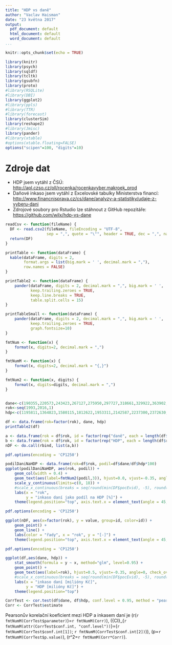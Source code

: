 ```yaml
---
title: "HDP vs daně"
author: "Vaclav Haisman"
date: "23 května 2017"
output:
  pdf_document: default
  html_document: default
  word_document: default
...
```


```r
knitr::opts_chunk$set(echo = TRUE)
```

```r
library(knitr)
library(psych)
library(sqldf)
library(tcltk)
library(gsubfn)
library(proto)
#library(RSQLite)
#library(DBI)
library(ggplot2)
#library(ppls)
#library(TTR)
#library(forecast)
library(clusterSim)
library(reshape2)
#library(Jmisc)
library(pander)
#library(xtable)
#options(xtable.floating=FALSE)
options("scipen"=100, "digits"=10)
```

# Zdroje dat

- HDP jsem vytáhl z ČSÚ: <http://apl.czso.cz/pll/rocenka/rocenkavyber.makroek_prod>
- Daňové inkaso jsem vytáhl z Excelovské tabulky Ministerstva financí: <http://www.financnisprava.cz/cs/dane/analyzy-a-statistiky/udaje-z-vyberu-dani>
- Zdrojové soubory pro Rstudio lze stáhnout z GitHub repozitáře: <https://github.com/wilx/hdp-vs-dane>

```r
readCsv <- function(fileName) {
  DF <- read.csv2(fileName, fileEncoding = "UTF-8",
                  sep = ",", quote = "\"", header = TRUE, dec = ",", na.strings = c("", "neznámo"))
  return(DF)
}

printTable <- function(dataFrame) {
  kable(dataFrame, digits = 2,
        format.args = list(big.mark = ' ', decimal.mark = ","),
        row.names = FALSE)
}

printTable2 <- function(dataFrame) {
    pander(dataFrame, digits = 2, decimal.mark = ",", big.mark = ' ',
           keep.trailing.zeroes = TRUE,
           keep.line.breaks = TRUE,
           table.split.cells = 15)
}

printTableSmall <- function(dataFrame) {
    pander(dataFrame, digits = 2, decimal.mark = ",", big.mark = ' ',
           keep.trailing.zeroes = TRUE,
           graph.fontsize=10)
}

fmtNum <- function(x) {
    format(x, digits=2, decimal.mark = ",")
}

fmtNumM <- function(x) {
    format(x, digits=2, decimal.mark = "{,}")
}

fmtNum2 <- function(x, digits) {
    format(x, digits=digits, decimal.mark = ",")
}


dane<-c(190355,220573,243423,267127,275950,297727,318661,329922,363902,394286,423517,455547,517870,514079,577014,606896,522950,548432,561388,583746,610757,639199,670396,732197)
rok<-seq(1993,2016,1)
hdp<-c(1195811,1364823,1580115,1812622,1953311,2142587,2237300,2372630,2562679,2674634,2801163,3057660,3257972,3507131,3831819,4015346,3921827,3953651,4033755,4059912,4098128,4313789,4554615,4715061)

df <- data.frame(rok=factor(rok), dane, hdp)
printTable2(df)
```


```r
a <- data.frame(rok = df$rok, id = factor(rep("daně", each = length(df$rok))), value = data.Normalization(df$dane, type="n4"))
b <- data.frame(rok = df$rok, id = factor(rep("HDP", each = length(df$rok))), value = data.Normalization(df$hdp, type="n4"))
nDF <- do.call(rbind, list(a,b))

```

```r
pdf.options(encoding = 'CP1250')

podilDaniNaHDP <- data.frame(rok=df$rok, podil=df$dane/df$hdp*100)
ggplot(podilDaniNaHDP, aes(rok, podil)) +
    geom_col(width = 0.4) +
    geom_text(aes(label=fmtNum2(podil,3)), hjust=0.0, vjust=-0.35, angle=45, check_overlap = FALSE) +
    scale_y_continuous(limits=c(0, 18)) +
    #scale_x_continuous(breaks = seq(round(min(DF$pocEvid), -5), round(max(DF$hdp), -5), by = 50000)) +
    labs(x = "rok",
         y = "inkaso daní jako podíl na HDP [%]") +
    theme(legend.position="top", axis.text.x = element_text(angle = 45, hjust = 1))
```

```r
pdf.options(encoding = 'CP1250')

ggplot(nDF, aes(x=factor(rok), y = value, group=id, color=id)) +
    geom_point() +
    geom_line() +
    labs(color = "řady", x = "rok", y = "[-]") +
    theme(legend.position="top", axis.text.x = element_text(angle = 45, hjust = 1))
```

```r
pdf.options(encoding = 'CP1250')

ggplot(df,aes(dane, hdp)) +
    stat_smooth(formula = y ~ x, method="glm", level=0.95) +
    geom_point() +
    geom_text(aes(label=rok), hjust=0.5, vjust=-0.35, angle=0, check_overlap = TRUE) +
    #scale_x_continuous(breaks = seq(round(min(DF$pocEvid), -5), round(max(DF$hdp), -5), by = 50000)) +
    labs(x = "inkaso daní [milióny Kč]",
         y = "HDP [milióny Kč]") +
    theme(legend.position="top")
```


```r
CorrTest <- cor.test(df$dane, df$hdp, conf.level = 0.95, method = "pearson")
Corr <- CorrTest$estimate
```

Pearsonův korelační koeficient mezi HDP a inkasem daní je \(r(`r fmtNumM(CorrTest$parameter)`)=`r fmtNumM(Corr)`\), \({CI}_{`r fmtNumM(attr(CorrTest$conf.int, "conf.level"))`}=(`r fmtNumM(CorrTest$conf.int[1])`; `r fmtNumM(CorrTest$conf.int[2])`)\), \(p=`r fmtNumM(CorrTest$p.value)`\), \(r^2=`r fmtNumM(Corr*Corr)`\).
